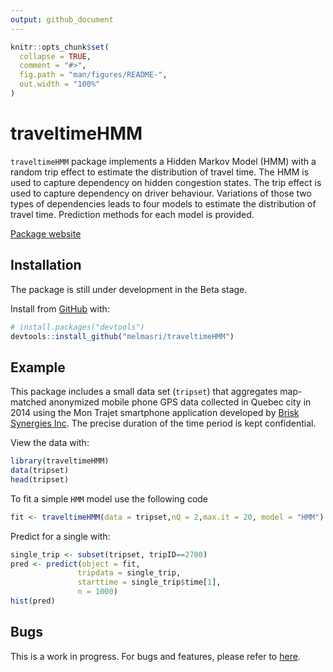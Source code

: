 ```yaml
---
output: github_document
---
```


```r
knitr::opts_chunk$set(
  collapse = TRUE,
  comment = "#>",
  fig.path = "man/figures/README-",
  out.width = "100%"
)
```

# traveltimeHMM

`traveltimeHMM` package implements a Hidden Markov Model (HMM) with a random trip effect to estimate the distribution of travel time. The HMM is used to capture dependency on hidden congestion states. The trip effect is used to capture dependency on driver behaviour. Variations of those two types of dependencies leads to four models to estimate the distribution of travel time. Prediction methods for each model is provided.


[Package website](https://melmasri.github.io/traveltimeHMM/)

## Installation

The package is still under development in the Beta stage.

Install from [GitHub](https://github.com/melmasri/traveltimeHMM) with:

```r
# install.packages("devtools")
devtools::install_github("melmasri/traveltimeHMM")
```
## Example

This package includes a small data set (`tripset`) that aggregates map-matched anonymized mobile phone GPS data collected in Quebec city in 2014 using the Mon Trajet smartphone application developed by [Brisk Synergies Inc](https://brisksynergies.com/). The precise duration of the time period is kept confidential.

View the data with:

```r
library(traveltimeHMM)
data(tripset)
head(tripset)
```

To fit a simple `HMM` model use the following code

```r
fit <- traveltimeHMM(data = tripset,nQ = 2,max.it = 20, model = "HMM")
```

Predict for a single with:

```r
single_trip <- subset(tripset, tripID==2700)
pred <- predict(object = fit,
               tripdata = single_trip,
               starttime = single_trip$time[1],
               n = 1000)
hist(pred)
```

## Bugs

This is a work in progress. For bugs and features, please refer to [here](https://github.com/melmasri/traveltimeHMM/issues).



